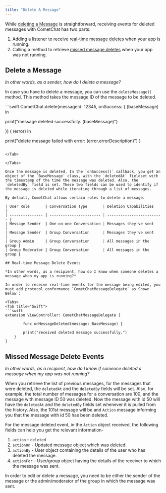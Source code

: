 ```yaml
---
title: "Delete A Message"
---
```




While [deleting a Message](/sdk/ios/2.0/delete-a-message#delete-a-message) is straightforward, receiving events for deleted messages with CometChat has two parts:

1. Adding a listener to receive [real-time message deletes](/sdk/ios/2.0/delete-a-message#real-time-message-delete-events) when your app is running.
2. Calling a method to retrieve [missed message deletes](/sdk/ios/2.0/delete-a-message#missed-message-delete-events) when your app was not running.

## Delete a Message

*In other words, as a sender, how do I delete a message?*

In case you have to delete a message, you can use the `deleteMessage()` method. This method takes the message ID of the message to be deleted.

<Tabs>
<Tab title="Swift">
```swift
CometChat.delete(messageId: 12345, onSuccess: { (baseMessage) in
                
   print("message deleted successfully. \(baseMessage)")
                
}) { (error) in
                
   print("delete message failed with error: \(error.errorDescription)")
}
```

</Tab>

</Tabs>

Once the message is deleted, In the `onSuccess()` callback, you get an object of the `BaseMessage` class, with the `deletedAt` fieldset with the timestamp of the time the message was deleted. Also, the `deletedBy` field is set. These two fields can be used to identify if the message is deleted while iterating through a list of messages.

By default, CometChat allows certain roles to delete a message.

| User Role       | Conversation Type       | Deletion Capabilities     |
| --------------- | ----------------------- | ------------------------- |
| Message Sender  | One-on-one Conversation | Messages they've sent     |
| Message Sender  | Group Conversation      | Messages they've sent     |
| Group Admin     | Group Conversation      | All messages in the group |
| Group Moderator | Group Conversation      | All messages in the group |

## Real-time Message Delete Events

*In other words, as a recipient, how do I know when someone deletes a message when my app is running?*

In order to receive real-time events for the message being edited, you must add protocol conformance `CometChatMessageDelegate` as Shown Below :

<Tabs>
<Tab title="Swift">
```swift
extension ViewController: CometChatMessageDelegate {

		func onMessageDeleted(message: BaseMessage) {
        
        print("received deleted message successfully.")
    }
}
```

</Tab>

</Tabs>

## Missed Message Delete Events

*In other words, as a recipient, how do I know if someone deleted a message when my app was not running?*

When you retrieve the list of previous messages, for the messages that were deleted, the `deletedAt` and the `deletedBy` fields will be set. Also, for example, the total number of messages for a conversation are 100, and the message with message ID 50 was deleted. Now the message with id 50 will have the `deletedAt` and the `deletedBy` fields set whenever it is pulled from the history. Also, the 101st message will be and `Action` message informing you that the message with id 50 has been deleted.

For the message deleted event, in the `Action` object received, the following fields can help you get the relevant information-

1. `action` - `deleted`
2. `actionOn` - Updated message object which was deleted.
3. `actionBy` - User object containing the details of the user who has deleted the message.
4. `actionFor` - User/group object having the details of the receiver to which the message was sent.

<Note>

In order to edit or delete a message, you need to be either the sender of the message or the admin/moderator of the group in which the message was sent.

</Note>
